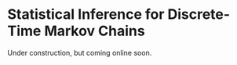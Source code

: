 # Statistical Inference for Discrete-Time Markov Chains

Under construction, but coming online soon.
